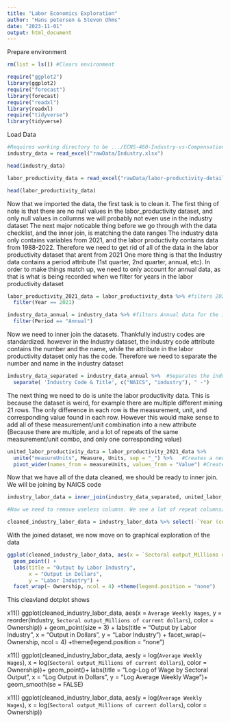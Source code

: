 ```yaml
---
title: "Labor Economics Exploration"
author: "Hans petersen & Steven Ohms"
date: "2023-11-01"
output: html_document
---
```




Prepare environment
```r
rm(list = ls()) #Clears environment

require("ggplot2")
library(ggplot2)
require("forecast") 
library(forecast)
require("readxl")
library(readxl)
require("tidyverse")
library(tidyverse)
```



Load Data
```r
#Requires working directory to be .../ECNS-460-Industry-vs-Compensation
industry_data = read_excel("rawData/Industry.xlsx")

head(industry_data)

labor_productivity_data = read_excel("rawData/labor-productivity-detailed-industries.xlsx", sheet = "MachineReadable")

head(labor_productivity_data)
```


Now that we imported the data, the first task is to clean it.
The first thing of note is that there are no null values in the labor_productivity dataset, and only null values in collumns we will probably not even use in the industry dataset
The next major noticable thing before we go through with the data checklist, and the inner join, is matching the date ranges
The industry data only contains variables from 2021, and the labor productivity contains data from 1988-2022. Therefore we need to get rid of all of the data in the labor productivity dataset that arent from 2021
One more thing is that the Industry data contains a period attribute (1st quarter, 2nd quarter, annual, etc). In order to make things match up, we need to only account for annual data, as that is what is being recorded when we filter for years in the labor productivity dataset


```r
labor_productivity_2021_data = labor_productivity_data %>% #filters 2021 data
  filter(Year == 2021)

industry_data_annual = industry_data %>% #filters Annual data for the industry data
  filter(Period == "Annual")
```


Now we need to inner join the datasets. Thankfully industry codes are standardized.
however in the Industry dataset, the industry code attribute contains the number and the name, while the attribute in the labor productivity
dataset only has the code. Therefore we need to separate the number and name in the industry dataset

```r

industry_data_separated = industry_data_annual %>%  #Separates the industry data so that NAICS is its own attribute
  separate( 'Industry Code & Title', c("NAICS", "industry"), " -")
```


The next thing we need to do is unite the labor productivity data. This is because the dataset is weird, for example there are multiple different mining 21 rows. The only difference in each row is the measurement, unit, and corresponding value found in each row. However this would make sense to add all of these measurement/unit combination into a new attribute (Because there are multiple, and a lot of repeats of the same measurement/unit combo, and only one corresponding value)


```r
united_labor_productivity_data = labor_productivity_2021_data %>% 
  unite("measureUnits", Measure, Units, sep = "_") %>%   #Creates a new attribute measureUnits, which is the combination of measure and units
  pivot_wider(names_from = measureUnits, values_from = "Value") #Creates a new attribute, with the name of measureUnits, and the values from Value
```


Now that we have all of the data cleaned, we should be ready to inner join. We will be joining by NAICS code

```r
industry_labor_data = inner_join(industry_data_separated, united_labor_productivity_data, by = "NAICS")

#Now we need to remove useless columns. We see a lot of repeat columns/columns with the same information 

cleaned_industry_labor_data = industry_labor_data %>% select(-`Year (copy)`, -`PeriodCode (copy)`, -`Area (copy)`, -`Area`, -Year.x, -Year.y, -`Area Type Name`, -`State Name`, -Basis)
```

With the joined dataset, we now move on to graphical exploration of the data


```r
ggplot(cleaned_industry_labor_data, aes(x = `Sectoral output_Millions of current dollars`, y = reorder(Industry, `Sectoral output_Millions of current dollars`), color = Ownership)) +
  geom_point() +
  labs(title = "Output by Labor Industry", 
       x = "Output in Dollars", 
       y = "Labor Industry") +
  facet_wrap(~ Ownership, ncol = 4) +theme(legend.position = "none")
```
This cleavland dotplot shows 


x11()
ggplot(cleaned_industry_labor_data, aes(x = `Average Weekly Wages`, y = reorder(Industry, `Sectoral output_Millions of current dollars`), color = Ownership)) +
  geom_point(size = 3) +
  labs(title = "Output by Labor Industry", 
       x = "Output in Dollars", 
       y = "Labor Industry") +
  facet_wrap(~ Ownership, ncol = 4) +theme(legend.position = "none")


x11()
ggplot(cleaned_industry_labor_data, aes(y = log(`Average Weekly Wages`), x = log(`Sectoral output_Millions of current dollars`), color = Ownership))+
  geom_point()+
  labs(title = "Log-Log of Wage by Sectoral Output", 
       x = "Log Output in Dollars", 
       y = "Log Average Weekly Wage")+
  geom_smooth(se = FALSE)

x11()
ggplot(cleaned_industry_labor_data, aes(y = log(`Average Weekly Wages`), x = log(`Sectoral output_Millions of current dollars`), color = Ownership))
  

